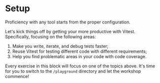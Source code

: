 # Setup

<callout-success>Proficiency with any tool starts from the proper configuration.</callout-success>

Let's kick things off by getting your more productive with Vitest. Specifically, focusing on the following areas:

1. Make you write, iterate, and debug tests faster;
1. Reuse Vitest for testing different code with different requirements;
1. Help you find problematic areas in your code with code coverage.

Every exercise in this block will focus on one of the topics above. It's time for you to switch to the `/playground` directory and let the workshop commence!
